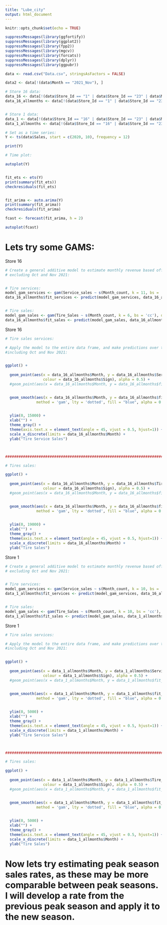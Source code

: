 ```yaml
---
title: "Lube_city"
output: html_document
---
```


```r
knitr::opts_chunk$set(echo = TRUE)
```


```r

suppressMessages(library(ggfortify))
suppressMessages(library(ggplot2))
suppressMessages(library(fpp2))
suppressMessages(library(mgcv))
suppressMessages(library(forcats))
suppressMessages(library(dplyr))
suppressMessages(library(ggpubr))

```



```r

data <- read.csv("Data.csv", stringsAsFactors = FALSE)

data2 <- data[!(data$Month == "2021_Nov"), ]

# Store 16 data:
data_16 <- data[!(data$Store_Id == "1" | data$Store_Id == "23" | data$Month == "2021_Nov" | data$Month == "2021_Oct"), ]
data_16_allmonths <- data[!(data$Store_Id == "1" | data$Store_Id == "23"), ]


# Store 1 data:
data_1 <- data[!(data$Store_Id == "16" | data$Store_Id == "23" | data$Month == "2021_Nov" | data$Month == "2021_Oct"), ]
data_1_allmonths <- data[!(data$Store_Id == "16" | data$Store_Id == "23"), ]


```


```r

# Set as a time series:
Y <- ts(data$Sales, start = c(2020, 10), frequency = 12)

print(Y)

```


```r

# Time plot:

autoplot(Y) 



```


```r

fit_ets <- ets(Y)
print(summary(fit_ets))
checkresiduals(fit_ets)


fit_arima <- auto.arima(Y)
print(summary(fit_arima))
checkresiduals(fit_arima)


```
```r

fcast <- forecast(fit_arima, h = 2)

autoplot(fcast)

```

# Lets try some GAMS:

Store 16
```r
# Create a general additive model to estimate monthly revenue based off of 2020 monthly revenue, 
# excluding Oct and Nov 2021:


# Tire services:
model_gam_services <- gam(Service_sales ~ s(Month_count, k = 11, bs = 'cc'), data = data_16)  # model
data_16_allmonths$fit_services <- predict(model_gam_services, data_16_allmonths, type = "response")  # estimates


# Tire sales:
model_gam_sales <- gam(Tire_Sales ~ s(Month_count, k = 6, bs = 'cc'), data = data_16)  # model
data_16_allmonths$fit_sales <- predict(model_gam_sales, data_16_allmonths, type = "response")  # estimates

```



Store 16
```r


# Tire sales services:

# Apply the model to the entire data frame, and make predictions over the entire period, 
#including Oct and Nov 2021:


ggplot() +
  
  geom_point(aes(x = data_16_allmonths$Month, y = data_16_allmonths$Service_sales, 
                 colour = data_16_allmonths$Sign), alpha = 0.5) +
  #geom_point(aes(x = data_16_allmonths$Month, y = data_16_allmonths$fit_services), colour = "blue", alpha = 0.4) +


  geom_smooth(aes(x = data_16_allmonths$Month, y = data_16_allmonths$fit_services, group = 1), 
              method = 'gam', lty = 'dotted', fill = "blue", alpha = 0.1) +

  
  ylim(0, 15000) +
  xlab("") +
  theme_gray() +
  theme(axis.text.x = element_text(angle = 45, vjust = 0.5, hjust=1)) +
  scale_x_discrete(limits = data_16_allmonths$Month) +
  ylab("Tire Service Sales")



################################################################################

# Tires sales:

ggplot() +
  
  geom_point(aes(x = data_16_allmonths$Month, y = data_16_allmonths$Tire_Sales,
                 colour = data_16_allmonths$Sign), alpha = 0.5) +
  #geom_point(aes(x = data_16_allmonths$Month, y = data_16_allmonths$fit_sales), colour = "blue", alpha = 0.4) +


  geom_smooth(aes(x = data_16_allmonths$Month, y = data_16_allmonths$fit_sales, group = 1), 
              method = 'gam', lty = 'dotted', fill = "blue", alpha = 0.1) +

  
  ylim(0, 19000) +
  xlab("") +
  theme_gray() +
  theme(axis.text.x = element_text(angle = 45, vjust = 0.5, hjust=1)) +
  scale_x_discrete(limits = data_16_allmonths$Month) +
  ylab("Tire Sales")


```

Store 1
```r
# Create a general additive model to estimate monthly revenue based off of 2020 monthly revenue, 
# excluding Oct and Nov 2021:


# Tire services:
model_gam_services <- gam(Service_sales ~ s(Month_count, k = 10, bs = 'cc'), data = data_1)  # model
data_1_allmonths$fit_services <- predict(model_gam_services, data_16_allmonths, type = "response")  # estimates


# Tire sales:
model_gam_sales <- gam(Tire_Sales ~ s(Month_count, k = 10, bs = 'cc'), data = data_1)  # model
data_1_allmonths$fit_sales <- predict(model_gam_sales, data_1_allmonths, type = "response")  # estimates

```



Store 1
```r


# Tire sales services:

# Apply the model to the entire data frame, and make predictions over the entire period, 
#including Oct and Nov 2021:


ggplot() +
  
  geom_point(aes(x = data_1_allmonths$Month, y = data_1_allmonths$Service_sales, 
                 colour = data_1_allmonths$Sign), alpha = 0.5) +
  #geom_point(aes(x = data_1_allmonths$Month, y = data_1_allmonths$fit_services), colour = "blue", alpha = 0.4) +


  geom_smooth(aes(x = data_1_allmonths$Month, y = data_1_allmonths$fit_services, group = 1), 
              method = 'gam', lty = 'dotted', fill = "blue", alpha = 0.1) +

  
  ylim(0, 5000) +
  xlab("") +
  theme_gray() +
  theme(axis.text.x = element_text(angle = 45, vjust = 0.5, hjust=1)) +
  scale_x_discrete(limits = data_1_allmonths$Month) +
  ylab("Tire Service Sales")



################################################################################

# Tires sales:

ggplot() +
  
  geom_point(aes(x = data_1_allmonths$Month, y = data_1_allmonths$Tire_Sales,
                 colour = data_1_allmonths$Sign), alpha = 0.5) +
  #geom_point(aes(x = data_1_allmonths$Month, y = data_1_allmonths$fit_sales), colour = "blue", alpha = 0.4) +


  geom_smooth(aes(x = data_1_allmonths$Month, y = data_1_allmonths$fit_sales, group = 1), 
              method = 'gam', lty = 'dotted', fill = "blue", alpha = 0.1) +

  
  ylim(0, 5000) +
  xlab("") +
  theme_gray() +
  theme(axis.text.x = element_text(angle = 45, vjust = 0.5, hjust=1)) +
  scale_x_discrete(limits = data_1_allmonths$Month) +
  ylab("Tire Sales")


```

# Now lets try estimating peak season sales rates, as these may be more comparable between peak seasons. I will develop a rate from the previous peak season and apply it to the new season.








